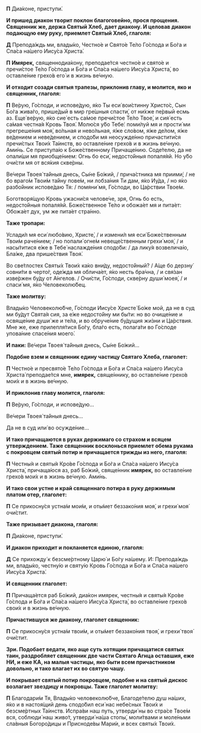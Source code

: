 **П** Диа́коне, приступи́.

**И пришед диакон творит поклон благоговейно, прося прощения. Священник же, держа Святый Хлеб, дает диакону. И целовав диакон подающую ему руку, приемлет Святый Хлеб, глаголя:**

**Д** Препода́ждь ми, влады́ко, Честно́е и Свято́е Те́ло Го́спода и Бо́га и Спа́са на́шего Иису́са Христа́.

**П** **Имярек,** священнодиа́кону, преподае́тся честно́е и свято́е и пречи́стое Те́ло Го́спода и Бо́га и Спа́са на́шего Иису́са Христа́, во оставле́ние грехо́в его́ и в жизнь ве́чную.

**И отходит созади святыя трапезы, приклонив главу, и молится, яко и священник, глаголя:**

**П** Ве́рую, Го́споди, и испове́дую, я́ко Ты еси́ вои́стинну Христо́с, Сын Бо́га жива́го, прише́дый в мир гре́шныя спасти́, от ни́хже пе́рвый есмь аз. Еще́ ве́рую, я́ко сие́ есть са́мое пречи́стое Те́ло Твое́, и сия́ есть са́мая честна́я Кровь Твоя́. Молю́ся у́бо Тебе́: поми́луй мя и прости́ ми прегреше́ния моя́, во́льная и нево́льная, я́же сло́вом, я́же де́лом, я́же ве́дением и неве́дением, и сподо́би мя неосужде́нно причастити́ся пречи́стых Твои́х Та́инств, во оставле́ние грехо́в и в жизнь ве́чную. Ами́нь.
Се приступа́ю к Боже́ственному Причаще́нию. Соде́телю, да не опали́ши мя приобще́нием: Огнь бо еси́, недосто́йныя попаля́яй. Но у́бо очи́сти мя от вся́кия скве́рны.

Ве́чери Твоея́ та́йныя днесь, Сы́не Бо́жий, / прича́стника мя приими́; / не бо враго́м Твои́м та́йну пове́м, ни лобза́ния Ти дам, я́ко Иу́да, / но я́ко разбо́йник испове́даю Тя: / помяни́ мя, Го́споди, во Ца́рствии Твое́м.

Боготворя́щую Кровь ужасни́ся челове́че, зря, Огнь бо есть, недосто́йныя попаля́яй. Боже́ственное Те́ло и обожа́ет мя и пита́ет: Обожа́ет дух, ум же пита́ет стра́нно.

**Таже тропари:**

Услади́л мя еси́ любо́вию, Христе́, / и измени́л мя еси́ Боже́ственным Твои́м раче́нием; / но попали́ огне́м невеще́ственным грехи́ моя́, / и насы́титися е́же в Тебе́ наслажде́ния сподо́би: / да лику́я возвелича́ю, Бла́же, два прише́ствия Твоя́.

Во све́тлостех Святы́х Твои́х ка́ко вни́ду, недосто́йный? / А́ще бо дерзну́ совни́ти в черто́г, оде́жда мя облича́ет, я́ко несть бра́чна, / и свя́зан изве́ржен бу́ду от А́нгелов. / Очи́сти, Го́споди, скве́рну души́ моея́, / и спаси́ мя, я́ко Человеколю́бец.

**Таже молитву:**

Влады́ко Человеколю́бче, Го́споди Иису́се Христе́ Бо́же мой, да не в суд ми бу́дут Свята́я сия, за е́же недосто́йну ми бы́ти: но во очище́ние и освяще́ние души́ же и те́ла, и во обруче́ние бу́дущия жи́зни и Ца́рствия. Мне же, еже прилепля́тися Бо́гу, бла́го есть, полага́ти во Го́споде упова́ние спасе́ния моего́.

**И паки:** Ве́чери Твоея́ та́йныя днесь, Сы́не Бо́жий…

**Подобне взем и священник едину частицу Святаго Хлеба, глаголет:**

**П** Честно́е и пресвято́е Те́ло Го́спода и Бо́га и Спа́са на́шего Иису́са Христа́ преподае́тся мне, **имярек,** свяще́ннику, во оставле́ние грехо́в мои́х и в жизнь ве́чную.

**И приклонив главу молится, глаголя:**

**П** Ве́рую, Го́споди, и испове́дую…

Ве́чери Твоея́ та́йныя днесь…

Да не в суд или́ во осужде́ние…

**И тако причащаются в руках держимаго со страхом и всяцем утверждением. Таже священник восклонься приемлет обема рукама с покровцем святый потир и причащается трижды из него, глаголя:**

**П** Честны́я и святы́я Кро́ве Го́спода и Бо́га и Спа́са на́шего Иису́са Христа́, причаща́юся аз, раб Бо́жий, свяще́нник **имярек,** во оставле́ние грехо́в мои́х и в жизнь ве́чную. Ами́нь.

**И тако свои устне и край священнаго потира в руку держимым платом отер, глаголет:**

**П** Се прикосну́ся устна́м мои́м, и оты́мет беззако́ния моя́, и грехи́ моя́ очи́стит.

**Таже призывает диакона, глаголя:**

**П** Диа́коне, приступи́.

**И диакон приходит и покланяется единою, глаголя:**

**Д** Се прихожду́ к безсме́ртному Царю́ и Бо́гу на́шему. И: Препода́ждь ми, влады́ко, честну́ю и святу́ю Кровь Го́спода и Бо́га и Спа́са на́шего Иису́са Христа́.

**И священник глаголет:**

**П** Причаща́ется раб Бо́жий, диа́кон имярек, честны́я и святы́я Кро́ве Го́спода и Бо́га и Спа́са на́шего Иису́са Христа́, во оставле́ние грехо́в свои́х и в жизнь ве́чную.

**Причастившуся же диакону, глаголет священник:**

**П** Се прикосну́ся устна́м твои́м, и оты́мет беззако́ния твоя́, и грехи́ твоя́ очи́стит.

**Зри. Подобает ведати, яко аще суть хотящии причащатися святых таин, раздробляет священник две части Святаго Агнца оставшия, еже НИ, и еже КА, на малыя частицы, яко быти всем причастником довольно, и тако влагает их во святую чашу.**

**И покрывает святый потир покровцем, подобне и на святый дискос возлагает звездицу и покровцы. Таже глаголет молитву:**

**П** Благодари́м Тя, Влады́ко человеколю́бче, Благоде́телю душ на́ших, я́ко и в настоя́щий день сподо́бил еси́ нас небе́сных Твои́х и безсме́ртных Та́инств. Испра́ви наш путь, утверди́ ны во стра́се Твое́м вся, соблюди́ наш живо́т, утверди́ на́ша стопы́, моли́твами и моле́ньми сла́вныя Богоро́дицы и Присноде́вы Мари́и, и всех святы́х Твои́х.
